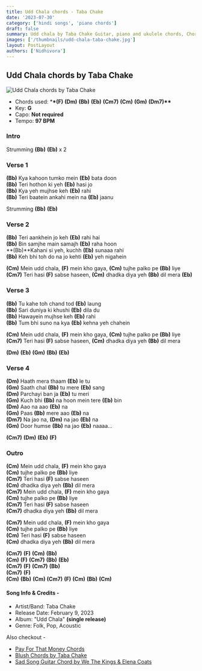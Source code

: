```yaml
---
title: Udd Chala chords - Taba Chake
date: '2023-07-30'
category: ['hindi songs', 'piano chords']
draft: false
summary: Udd chala by Taba Chake Guitar, piano and ukulele chords, Chords used - (F) (Dm) (Bb) (Eb) (Cm7) (Cm) (Gm) (Dm7), Key - G major.
images: ['/thumbnails/udd-chala-taba-chake.jpg']
layout: PostLayout
authors: ['Nidhivora']
---
```


## Udd Chala chords by Taba Chake

![Udd Chala chords by Taba Chake](/thumbnails/udd-chala-taba-chake.jpg)

- Chords used: \***\*(F)** **(Dm)** **(Bb)** **(Eb)** **(Cm7)** **(Cm)** **(Gm)** **(Dm7)\*\***
- Key: **G**
- Capo: **Not required**
- Tempo: **97 BPM**

### Intro

Strumming **(Bb)** **(Eb)** x 2

### Verse 1

**(Bb)** Kya kahoon tumko mein **(Eb)** bata doon\
**(Bb)** Teri hothon ki yeh **(Eb)** hasi jo\
**(Bb)** Kya yeh mujhse keh **(Eb)** rahi\
**(Bb)** Teri baatein ankahi mein na **(Eb)** jaanu

Strumming **(Bb)** **(Eb)**

### Verse 2

**(Bb)** Teri aankhein jo keh **(Eb)** rahi hai\
**(Bb)** Bin samjhe main samajh **(Eb)** raha hoon\
**(Bb)**Kahani si yeh, kuchh **(Eb)** sunaaa rahi\
**(Bb)** Keh bhi toh do na jo kehti **(Eb)** yeh nigahein

**(Cm)** Mein udd chala, **(F)** mein kho gaya, **(Cm)** tujhe palko pe **(Bb)** liye\
**(Cm7)** Teri hasi **(F)** sabse haseen, **(Cm)** dhadka diya yeh **(Bb)** dil mera **(Eb)**

### Verse 3

**(Bb)** Tu kahe toh chand tod **(Eb)** laung\
**(Bb)** Sari duniya ki khushi **(Eb)** dila du\
**(Bb)** Hawayein mujhse keh **(Eb)** rahi\
**(Bb)** Tum bhi suno na kya **(Eb)** kehna yeh chahein

**(Cm)** Mein udd chala, **(F)** mein kho gaya, **(Cm)** tujhe palko pe **(Bb)** liye\
**(Cm7)** Teri hasi **(F)** sabse haseen, **(Cm)** dhadka diya yeh **(Bb)** dil mera

**(Dm)** **(Eb)** **(Gm)** **(Bb)** **(Eb)**

### Verse 4

**(Dm)** Haath mera thaam **(Eb)** le tu\
**(Gm)** Saath chal **(Bb)** tu mere **(Eb)** sang\
**(Dm)** Parchayi ban ja **(Eb)** tu meri\
**(Gm)** Kuch bhi **(Bb)** na hoon mein tere **(Eb)** bin\
**(Dm)** Aao na aao **(Eb)** na\
**(Gm)** Paas **(Bb)** mere aao **(Eb)** na\
**(Dm7)** Na jao na, **(Dm)** na jao **(Eb)** na\
**(Gm)** Door humse **(Bb)** na jao **(Eb)** naaaa…

**(Cm7)** **(Dm)** **(Eb)** **(F)**

### Outro

**(Cm)** Mein udd chala, **(F)** mein kho gaya \
**(Cm)** tujhe palko pe **(Bb)** liye\
**(Cm7)** Teri hasi **(F)** sabse haseen\
**(Cm)** dhadka diya yeh **(Bb)** dil mera\
**(Cm7)** Mein udd chala, **(F)** mein kho gaya\
**(Cm)** tujhe palko pe **(Bb)** liye\
**(Cm7)** Teri hasi **(F)** sabse haseen\
**(Cm7)** dhadka diya yeh **(Bb)** dil mera

**(Cm7)** Mein udd chala, **(F)** mein kho gaya\
**(Cm)** tujhe palko pe **(Bb)** liye\
**(Cm)** Teri hasi **(F)** sabse haseen\
**(Cm)** dhadka diya yeh **(Bb)** dil mera

**(Cm7)** **(F)** **(Cm)** **(Bb)**\
**(Cm)** **(F)** **(Cm7)** **(Bb)** **(Eb)**\
**(Cm7)** **(F)** **(Cm7)** **(Bb)**\
**(Cm7)** **(F)**\
**(Cm)** **(Bb)** **(Cm)** **(Cm7)** **(F)** **(Cm)** **(Bb)** **(Cm)**

#### Song Info & Credits -

- Artist/Band: Taba Chake
- Release Date: February 9, 2023
- Album: "Udd Chala" **(single release)**
- Genre: Folk, Pop, Acoustic

Also checkout -

- [Pay For That Money Chords](https://www.chordsco.com/chords/pay-for-that-money-chords-by-the-defibulators-coffeezilla-outro-song)
- [Blush Chords by Taba Chake](https://www.chordsco.com/chords/blush-guitar-chords-by-taba-chake)
- [Sad Song Guitar Chord by We The Kings & Elena Coats](https://www.chordsco.com/chords/sad-song-guitar-chord-by-we-the-kings-elena-coats)
